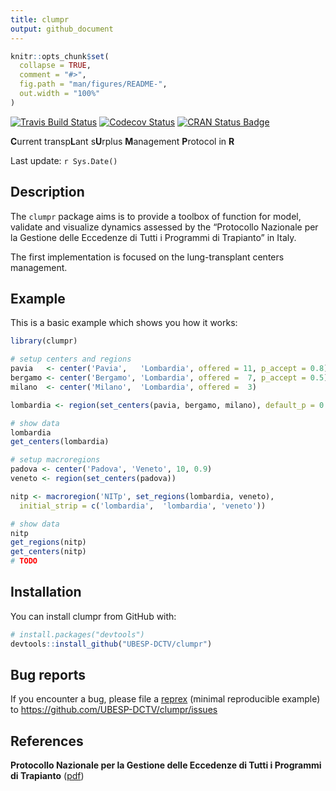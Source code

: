 ```yaml
---
title: clumpr
output: github_document
---
```


<!-- README.md is generated from README.Rmd. Please edit that file -->

```r
knitr::opts_chunk$set(
  collapse = TRUE,
  comment = "#>",
  fig.path = "man/figures/README-",
  out.width = "100%"
)
```

[![Travis Build Status](https://travis-ci.com/UBESP-DCTV/clumpr.svg?token=wGyFLep97LHjNKfPGjkg&branch=structures)](https://travis-ci.org/UBESP-DCTV/clumpr)
[![Codecov Status](https://codecov.io/gh/UBESP-DCTV/clumpr/branch/structures/graph/badge.svg?token=IY02gbLUth)](https://codecov.io/gh/UBESP-DCTV/clumpr)
[![CRAN Status Badge](https://www.r-pkg.org/badges/version/clumpr.svg)](http://cran.R-project.org/)

**C**urrent transp**L**ant s**U**rplus **M**anagement **P**rotocol in **R**

Last update: `r Sys.Date()`

## Description

The `clumpr` package aims is to provide a toolbox of function for model,
validate and visualize dynamics assessed by the "Protocollo Nazionale per la
Gestione delle Eccedenze di Tutti i Programmi di Trapianto" in Italy.

The first implementation is focused on the lung-transplant centers
management.



## Example

This is a basic example which shows you how it works:


```r
library(clumpr)

# setup centers and regions
pavia   <- center('Pavia',   'Lombardia', offered = 11, p_accept = 0.8)
bergamo <- center('Bergamo', 'Lombardia', offered =  7, p_accept = 0.5)
milano  <- center('Milano',  'Lombardia', offered =  3)

lombardia <- region(set_centers(pavia, bergamo, milano), default_p = 0.2)

# show data
lombardia
get_centers(lombardia)

# setup macroregions
padova <- center('Padova', 'Veneto', 10, 0.9)
veneto <- region(set_centers(padova))

nitp <- macroregion('NITp', set_regions(lombardia, veneto),
  initial_strip = c('lombardia',  'lombardia', 'veneto'))

# show data
nitp
get_regions(nitp)
get_centers(nitp)
# TODO
```



## Installation

You can install clumpr from GitHub with:

```r
# install.packages("devtools")
devtools::install_github("UBESP-DCTV/clumpr")
```



## Bug reports
If you encounter a bug, please file a
[reprex](https://github.com/tidyverse/reprex) (minimal reproducible example)
to <https://github.com/UBESP-DCTV/clumpr/issues>



## References

**Protocollo Nazionale per la Gestione delle Eccedenze di Tutti i Programmi
di Trapianto** ([pdf](http://www.policlinico.mi.it/AMM/nitp/area_operatore/linee_guida/03/ProtocolloNazionaleGestioneEccedenzeCNTO140804.pdf))
